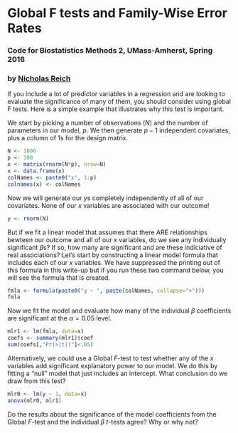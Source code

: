 Global F tests and Family-Wise Error Rates
========================================================
### Code for Biostatistics Methods 2, UMass-Amherst, Spring 2016
### by [Nicholas Reich](http://nickreich.github.io)

If you include a lot of predictor variables in a regression and are looking to evaluate the significance of many of them, you should consider using global F tests. Here is a simple example that illustrates why this test is important. 

We start by picking a number of observations ($N$) and the number of parameters in our model, $p$. We then generate $p-1$ independent covariates, plus a column of 1s for the design matrix.
```r
N <- 1000
p <- 100
x <- matrix(rnorm(N*p), nrow=N)
x <- data.frame(x)
colNames <- paste0("x", 1:p)
colnames(x) <- colNames
```

Now we will generate our $y$s completely independently of all of our covariates. None of our $x$ variables are associated with our outcome!
```r
y <- rnorm(N)
```

But if we fit a linear model that assumes that there ARE relationships bewteen our outcome and all of our $x$ variables, do we see any individually significant $\beta$s? If so, how many are significant and are these indiciative of real associations? Let's start by constructing a linear model formula that includes each of our $x$ variables. We have suppressed the printing out of this formula in this write-up but if you run these two command below, you will see the formula that is created.
```r
fmla <- formula(paste0("y ~ ", paste(colNames, collapse="+")))
fmla
```

Now we fit the model and evaluate how many of the individual $\beta$ coefficients are significant at the $\alpha=0.05$ level. 
```r
mlr1 <- lm(fmla, data=x)
coefs <- summary(mlr1)$coef
sum(coefs[,"Pr(>|t|)"]<.05)
```

Alternatively, we could use a Global $F$-test to test whether any of the $x$ variables add significant explanatory power to our model. We do this by fitting a "null" model that just includes an intercept. What conclusion do we draw from this test?
```r
mlr0 <- lm(y ~ 1, data=x)
anova(mlr0, mlr1)
```

Do the results about the significance of the model coefficients from the Global $F$-test and the individual $\beta$ $t$-tests agree? Why or why not?

